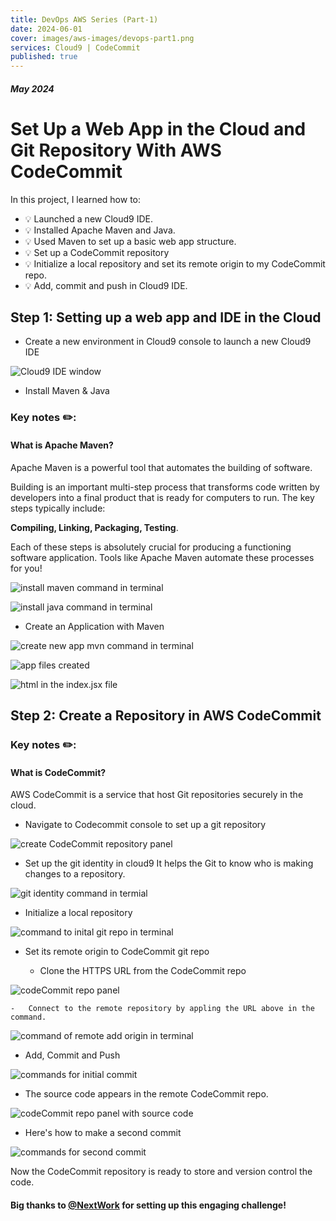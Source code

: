 ```yaml
---
title: DevOps AWS Series (Part-1)
date: 2024-06-01
cover: images/aws-images/devops-part1.png
services: Cloud9 | CodeCommit
published: true
---
```


##### May 2024

# Set Up a Web App in the Cloud and Git Repository With AWS CodeCommit

In this project, I learned how to:

-   💡 Launched a new Cloud9 IDE.
-   💡 Installed Apache Maven and Java.
-   💡 Used Maven to set up a basic web app structure.
-   💡 Set up a CodeCommit repository
-   💡 Initialize a local repository and set its remote origin to my CodeCommit repo.
-   💡 Add, commit and push in Cloud9 IDE.

## Step 1: Setting up a web app and IDE in the Cloud

-   Create a new environment in Cloud9 console to launch a new Cloud9 IDE

<img src="/images/aws-images/devOps/cloud9-IDE.png" alt="Cloud9 IDE window" />

-   Install Maven & Java

<HighlightBlock color="#f9e4ff">
    <h3>Key notes ✏️:</h3>
    <h4>What is Apache Maven?</h4>
    <p>
       Apache Maven is a powerful tool that automates the building of software.

Building is an important multi-step process that transforms code written by developers into a final product that is ready for computers to run. The key steps typically include:

<strong>Compiling, Linking, Packaging, Testing</strong>.

Each of these steps is absolutely crucial for producing a functioning software application. Tools like Apache Maven automate these processes for you!

</p>

</HighlightBlock>

<img
    src="/images/aws-images/devOps/apache-maven-install.png"
    alt="install maven command in terminal"
/>

<img
    src="/images/aws-images/devOps/java-install.png"
    alt="install java command in terminal"
/>

-   Create an Application with Maven

<img
    src="/images/aws-images/devOps/maven-new-app.png"
    alt="create new app mvn command in terminal"
/>

<img
    src="/images/aws-images/devOps/IDE-files.png"
    alt="app files created"
    className="img-small"
/>

<img
    src="/images/aws-images/devOps/index-file.png"
    alt="html in the index.jsx file"
/>

## Step 2: Create a Repository in AWS CodeCommit

<HighlightBlock color="#f9e4ff">
    <h3>Key notes ✏️:</h3>
    <h4>What is CodeCommit?</h4>
    <p>
        AWS CodeCommit is a service that host Git repositories securely in the
        cloud.
    </p>
</HighlightBlock>

-   Navigate to Codecommit console to set up a git repository

<img
    src="/images/aws-images/devOps/create-codecommit-repo.png"
    alt="create CodeCommit repository panel"
/>

-   Set up the git identity in cloud9
    It helps the Git to know who is making changes to a repository.

<img
    src="/images/aws-images/devOps/git-identity.png"
    alt="git identity command in termial"
/>

-   Initialize a local repository

<img
    src="/images/aws-images/devOps/initial-git.png"
    alt="command to inital git repo in terminal"
/>

-   Set its remote origin to CodeCommit git repo

    -   Clone the HTTPS URL from the CodeCommit repo

<img
    src="/images/aws-images/devOps/codecommit-repo.png"
    alt="codeCommit repo panel"
/>

    -   Connect to the remote repository by appling the URL above in the command.

<img
    src="/images/aws-images/devOps/git-remote-add.png"
    alt="command of remote add origin in terminal"
/>

-   Add, Commit and Push

<img
    src="/images/aws-images/devOps/initial-commit.png"
    alt="commands for initial commit"
/>

-   The source code appears in the remote CodeCommit repo.

<img
    src="/images/aws-images/devOps/remote-repo.png"
    alt="codeCommit repo panel with source code"
/>

-   Here's how to make a second commit

<img
    src="/images/aws-images/devOps/second-commit.png"
    alt="commands for second commit"
/>

Now the CodeCommit repository is ready to store and version control the code.

#### Big thanks to [@NextWork](https://www.nextwork.org/) for setting up this engaging challenge!
